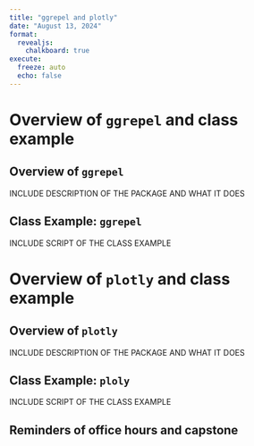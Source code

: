 ```yaml
---
title: "ggrepel and plotly"
date: "August 13, 2024"
format:
  revealjs:
    chalkboard: true
execute:
  freeze: auto
  echo: false
---
```




# Overview of `ggrepel` and class example 

## Overview of `ggrepel`

INCLUDE DESCRIPTION OF THE PACKAGE AND WHAT IT DOES

## Class Example: `ggrepel`

INCLUDE SCRIPT OF THE CLASS EXAMPLE


# Overview of `plotly` and class example 

## Overview of `plotly`

INCLUDE DESCRIPTION OF THE PACKAGE AND WHAT IT DOES

## Class Example: `ploly`

INCLUDE SCRIPT OF THE CLASS EXAMPLE


## Reminders of office hours and capstone 





